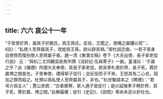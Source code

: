 ```yaml
---
---
---
```

title: 六六 哀公十一年
---




“子胥使於齊，屬其子於鮑氏，爲王孫氏。反役，王聞之，使賜之屬鏤以死”；《註》：“私使人至齊屬其子，改姓爲王孫，欲以辟吴禍。”按杜説迂曲，一若子胥身自使齊而復别使人至齊屬子者。趙一清《東潛文稿》卷下《大夫出使、長子家老從行説》 云：“與杭二丈同觀梁辰魚所撰《浣紗記·伍員寄子》一劇。堇浦曰：‘子識之乎？此《儀禮》所謂大夫奉使，其長子家老從。故吴季札使於齊，長子死，葬於嬴博之間是也。子胥奉使，禮得挈子從行；迨反役而子不來，王怒其有二心也，因加之罪而殺之。杜預以爲私使人至齊屬其子，非也。’”杭世駿語本之《聘禮》：“君弔介爲主人”；賈公彦疏：“古者賓聘，家人適子皆從行；是以延陵季子聘於齊，其子死，葬於嬴、博之間。”此解最確；徒引《史記》、《説苑》等尚未足以折杜也。